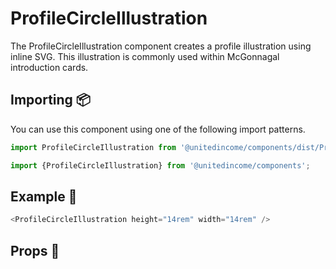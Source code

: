 
# ProfileCircleIllustration

The ProfileCircleIllustration component creates a profile illustration using inline SVG. This illustration is commonly used within McGonnagal introduction cards.

## Importing 📦

You can use this component using one of the following import patterns.

```javascript
import ProfileCircleIllustration from '@unitedincome/components/dist/ProfileCircleIllustration';
```

```javascript
import {ProfileCircleIllustration} from '@unitedincome/components';
```

## Example 🚀

<Preview>
  <ProfileCircleIllustration height="14rem" width="14rem" />
</Preview>

```javascript
<ProfileCircleIllustration height="14rem" width="14rem" />
```

## Props 🔧

<Props of={ProfileCircleIllustration} />
